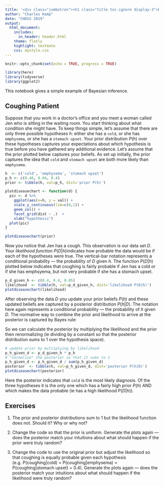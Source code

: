 ```yaml
---
title: '<div class="jumbotron"><h1 class="title toc-ignore display-3">Day 4: Bayesian Inference</h1></div>'
author: "Charles Kemp"
date: "CHDSS 2019"
output:
  html_document:
    includes:
      in_header: header.html
    theme: flatly
    highlight: textmate
    css: mystyle.css
---
```


```r
knitr::opts_chunk$set(echo = TRUE, progress = TRUE)
```

```r
library(here)
library(tidyverse)
library(ggplot2)
```

This notebook gives a simple example of Bayesian inference.

## Coughing Patient

Suppose that you work in a doctor's office and you meet a woman called Jen who is sitting in the waiting room. You start thinking about what condition she might have. To keep things simple, let's assume that there are only three possible hypotheses $h$: either she has a `cold`, or she has `emphysema`, or she has a `stomach upset`. Your prior distribution $P(h)$ over these hypotheses captures your expectations about which hypothesis is true before you have gathered any additional evidence. Let's assume that the prior plotted below captures your beliefs. As set up initially, the prior captures the idea that `cold` and `stomach upset` are both more likely than `emphysema`.

```r
h  <- c('cold', 'emphysema', 'stomach upset')
p_h <- c(0.46, 0.04, 0.4)
prior <- tibble(h, val=p_h, dist='prior P(h)')

plotdiseasechart <- function(d) {
  pic <- d %>%
    ggplot(aes(x=h, y = val)) +
    scale_y_continuous(lim=c(0,1)) +
    geom_col() +
    facet_grid(dist ~ .)  +
    xlab("hypothesis")
  plot(pic)
}

plotdiseasechart(prior)
```

Now you notice that Jen has a cough. This observation is our data set $D$. Your *likelihood function* $P(D|h)$indicates how probable the data would be if each of the hypotheses were true. 
The vertical-bar notation represents a conditional probability --- the probability of $D$ given $h$. The function $P(D|h)$ plotted below indicates that coughing is fairly probable if Jen has a cold or if she has emphsyema, but not very probable if she has a stomach upset.

```r
p_d_given_h <- c(0.4, 0.4, 0.05)
likelihood  <- tibble(h, val=p_d_given_h, dist='likelihood P(D|h)')
plotdiseasechart(likelihood)
```



After observing the data $D$ you update your prior beliefs $P(h)$ and these updated beliefs are captured by a posterior distribution $P(h|D)$. The notation here again represents a conditional probability --- the probability of $h$ given $D$. The normative way to combine the prior and likelihood to arrive at the posterior is captured by Bayes rule:
\begin{equation}
P(h|D) \propto P(D|h) P(h)
\end{equation}

So we can calculate the posterior by multiplying the likelihood and the prior then renormalizing (ie dividing by a constant so that the posterior distribution sums to 1 over the hypothesis space).

```r
# update prior by multiplying by likelihood
p_h_given_d <- p_d_given_h * p_h
# "normalise" the posterior so that it sums to 1
p_h_given_d <- p_h_given_d / sum(p_h_given_d)
posterior  <- tibble(h, val=p_h_given_d, dist='posterior P(h|D)')
plotdiseasechart(posterior)
```

Here the posterior indicates that `cold` is the most likely diagnosis. Of the three hypotheses it is the only one which has a fairly high prior $P(h)$ AND which makes the data probable (ie has a high likelihood $P(D|h)$).

## Exercises 

1. The prior and posterior distributions sum to 1 but the likelihood function does not. Should it? Why or why not?

2. Change the code so that the prior is uniform. Generate the plots again --- does the posterior match your intuitions about  what should happen if the prior were truly random?

3. Change the code to use the original prior but adjust the likelihood so that coughing is equally probable given each hypothesis (e.g. P(coughing|cold) = P(coughing|emphysema) = P(coughing|stomach  upset) = 0.4). Generate the plots again --- does the posterior match your intuitions about what should happen if the likelihood were truly random?

